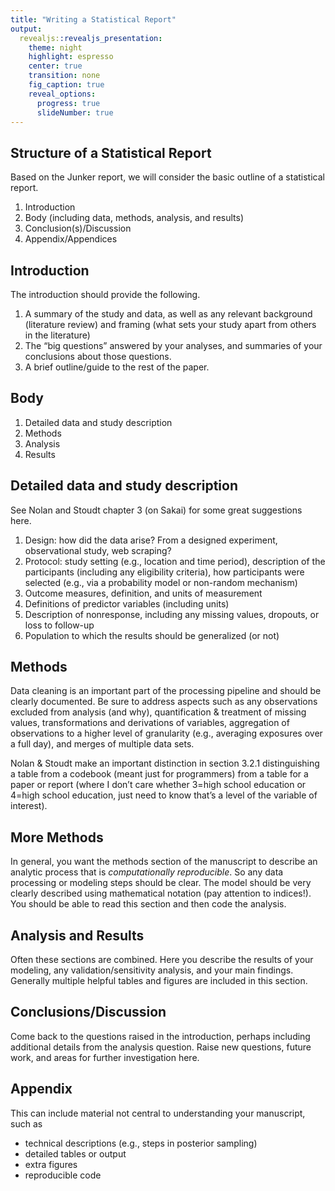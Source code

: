 ```yaml
---
title: "Writing a Statistical Report"
output: 
  revealjs::revealjs_presentation:
    theme: night
    highlight: espresso
    center: true
    transition: none
    fig_caption: true
    reveal_options:
      progress: true
      slideNumber: true
---
```

  
## Structure of a Statistical Report

Based on the Junker report, we will consider the basic outline of a statistical report.

1. Introduction
2. Body (including data, methods, analysis, and results)
3. Conclusion(s)/Discussion
4. Appendix/Appendices

## Introduction

The introduction should provide the following.

1. A summary of the study and data, as well as any relevant background (literature review) and framing (what sets your study apart from others in the literature)
2. The "big questions" answered by your analyses, and summaries of your conclusions about those questions.
3. A brief outline/guide to the rest of the paper.

## Body

1. Detailed data and study description
2. Methods
3. Analysis
4. Results

## Detailed data and study description

See Nolan and Stoudt chapter 3 (on Sakai) for some great suggestions here.

1. Design: how did the data arise?  From a designed experiment, observational study, web scraping?
2. Protocol: study setting (e.g., location and time period), description of the participants (including any eligibility criteria), how participants were selected (e.g., via a probability model or non-random mechanism)
3. Outcome measures, definition, and units of measurement
4. Definitions of predictor variables (including units)
5. Description of nonresponse, including any missing values, dropouts, or loss to follow-up
6. Population to which the results should be generalized (or not)

## Methods

Data cleaning is an important part of the processing pipeline and should be clearly documented. Be sure to address aspects such as any observations excluded from analysis (and why), quantification & treatment of missing values, transformations and derivations of variables, aggregation of observations to a higher level of granularity (e.g., averaging exposures over a full day), and merges of multiple data sets.

Nolan & Stoudt make an important distinction in section 3.2.1 distinguishing a table from a codebook (meant just for programmers) from a table for a paper or report (where I don't care whether 3=high school education or 4=high school education, just need to know that's a level of the variable of interest).

## More Methods

In general, you want the methods section of the manuscript to describe an analytic process that is *computationally reproducible*. So any data processing or modeling steps should be clear. The model should be very clearly described using mathematical notation (pay attention to indices!). You should be able to read this section and then code the analysis.

## Analysis and Results

Often these sections are combined. Here you describe the results of your modeling, any validation/sensitivity analysis, and your main findings. Generally multiple helpful tables and figures are included in this section.

## Conclusions/Discussion

Come back to the questions raised in the introduction, perhaps including additional details from the analysis question. Raise new questions, future work, and areas for further investigation here.

## Appendix

This can include material not central to understanding your manuscript, such as

- technical descriptions (e.g., steps in posterior sampling)
- detailed tables or output
- extra figures
- reproducible code


